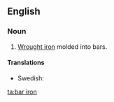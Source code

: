 ==English==

===Noun===
{{wikipedia}}
{{en-noun|head=[[bar]] [[iron]]|-}}

# [[wrought iron|Wrought iron]] molded into bars.

====Translations====
{{trans-top|iron molded into bars}}
* Swedish: {{t-|sv|stångjärn|n}}
{{trans-mid}}
{{trans-bottom}}

[[ta:bar iron]]